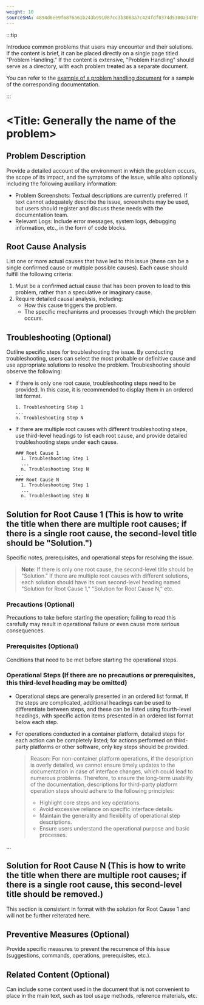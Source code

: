 ```yaml
---
weight: 10
sourceSHA: 4894d6ee9f6876a61b243b991087cc3b3083a7c424fdf0374d5300a347099774
---
```


:::tip

Introduce common problems that users may encounter and their solutions. If the content is brief, it can be placed directly on a single page titled "Problem Handling." If the content is extensive, "Problem Handling" should serve as a directory, with each problem treated as a separate document.

You can refer to the [example of a problem handling document](https://product-doc-guide.alauda.cn/template/trouble_shooting/example.html) for a sample of the corresponding documentation.

:::

# \<Title: Generally the name of the problem>

## Problem Description

Provide a detailed account of the environment in which the problem occurs, the scope of its impact, and the symptoms of the issue, while also optionally including the following auxiliary information:

- Problem Screenshots: Textual descriptions are currently preferred. If text cannot adequately describe the issue, screenshots may be used, but users should register and discuss these needs with the documentation team.
- Relevant Logs: Include error messages, system logs, debugging information, etc., in the form of code blocks.

## Root Cause Analysis

List one or more actual causes that have led to this issue (these can be a single confirmed cause or multiple possible causes). Each cause should fulfill the following criteria:

1. Must be a confirmed actual cause that has been proven to lead to this problem, rather than a speculative or imaginary cause.
2. Require detailed causal analysis, including:
   - How this cause triggers the problem.
   - The specific mechanisms and processes through which the problem occurs.

## Troubleshooting (Optional)

Outline specific steps for troubleshooting the issue. By conducting troubleshooting, users can select the most probable or definitive cause and use appropriate solutions to resolve the problem. Troubleshooting should observe the following:

- If there is only one root cause, troubleshooting steps need to be provided. In this case, it is recommended to display them in an ordered list format.

  ```
  1. Troubleshooting Step 1
  ...
  n. Troubleshooting Step N
  ```

- If there are multiple root causes with different troubleshooting steps, use third-level headings to list each root cause, and provide detailed troubleshooting steps under each cause.
  ```
  ### Root Cause 1
    1. Troubleshooting Step 1
    ...
    n. Troubleshooting Step N
  ...
  ### Root Cause N
    1. Troubleshooting Step 1
    ...
    n. Troubleshooting Step N
  ```

## Solution for Root Cause 1 (This is how to write the title when there are multiple root causes; if there is a single root cause, the second-level title should be "Solution.")

Specific notes, prerequisites, and operational steps for resolving the issue.

> **Note**: If there is only one root cause, the second-level title should be "Solution." If there are multiple root causes with different solutions, each solution should have its own second-level heading named "Solution for Root Cause 1," "Solution for Root Cause N," etc.

### Precautions (Optional)

Precautions to take before starting the operation; failing to read this carefully may result in operational failure or even cause more serious consequences.

### Prerequisites (Optional)

Conditions that need to be met before starting the operational steps.

### Operational Steps (If there are no precautions or prerequisites, this third-level heading may be omitted)

- Operational steps are generally presented in an ordered list format. If the steps are complicated, additional headings can be used to differentiate between steps, and these can be listed using fourth-level headings, with specific action items presented in an ordered list format below each step.
- For operations conducted in a container platform, detailed steps for each action can be completely listed; for actions performed on third-party platforms or other software, only key steps should be provided.

  > Reason: For non-container platform operations, if the description is overly detailed, we cannot ensure timely updates to the documentation in case of interface changes, which could lead to numerous problems. Therefore, to ensure the long-term usability of the documentation, descriptions for third-party platform operation steps should adhere to the following principles:
  >
  > - Highlight core steps and key operations.
  > - Avoid excessive reliance on specific interface details.
  > - Maintain the generality and flexibility of operational step descriptions.
  > - Ensure users understand the operational purpose and basic processes.

...

## Solution for Root Cause N (This is how to write the title when there are multiple root causes; if there is a single root cause, this second-level title should be removed.)

This section is consistent in format with the solution for Root Cause 1 and will not be further reiterated here.

## Preventive Measures (Optional)

Provide specific measures to prevent the recurrence of this issue (suggestions, commands, operations, prerequisites, etc.).

## Related Content (Optional)

Can include some content used in the document that is not convenient to place in the main text, such as tool usage methods, reference materials, etc.
